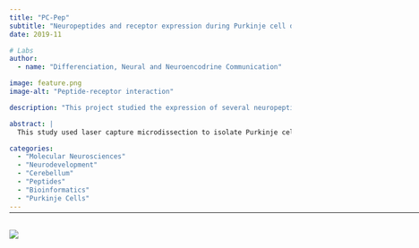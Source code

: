 ```yaml
---
title: "PC-Pep"
subtitle: "Neuropeptides and receptor expression during Purkinje cell development"
date: 2019-11

# Labs
author:
  - name: "Differenciation, Neural and Neuroencodrine Communication"

image: feature.png
image-alt: "Peptide-receptor interaction"

description: "This project studied the expression of several neuropeptides and their receptors on Purkinje cells a mouse model of cerebellar development."

abstract: |
  This study used laser capture microdissection to isolate Purkinje cells of mice at P6, P8, P10, P16. The aim was to identify neuropeptides and their recptors and how this cellular communication evolves through development.

categories:
  - "Molecular Neurosciences"
  - "Neurodevelopment"
  - "Cerebellum"
  - "Peptides"
  - "Bioinformatics"
  - "Purkinje Cells"
---
```


<hr style="margin-bottom: 30px; margin-top: -12px;" width="900px">

![](feature.png){.preview-image fig-alt="Image illustrating the project"}

